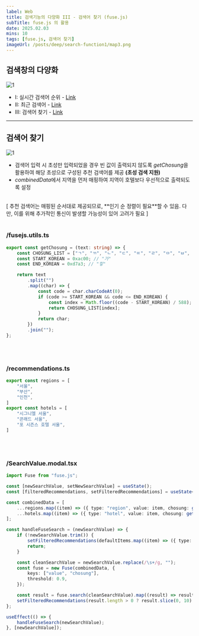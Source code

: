 ```yaml
---
label: Web
title: 검색기능의 다양화 III - 검색어 찾기 (fuse.js)
subTitle: fuse.js 의 활용
date: 2025.02.03
mins: 10
tags: [fuse.js, 검색어 찾기]
imageUrl: /posts/deep/search-function1/map3.png
---
```


## 검색창의 다양화


![1](/posts/deep/search-function1/layout3.png "레이아웃 예시")

- I: 실시간 검색어 순위 - [Link](https://weaall.github.io/deep/deep-search-function1) 
- II: 최근 검색어 - [Link](https://weaall.github.io/deep/deep-search-function2) 
- III: 검색어 찾기 - [Link](https://weaall.github.io/deep/deep-search-function3) 

---

## 검색어 찾기

![1](/posts/deep/search-function1/map3.png "검색어 찾기 구조")

- 검색어 입력 시 초성만 입력되었을 경우 빈 값이 출력되지 않도록 *getChosung*을 활용하여 해당 초성으로 구성된 추천 검색어를 제공 **(초성 검색 지원)**
- *combinedData*에서 지역을 먼저 매핑하여 지역이 호텔보다 우선적으로 출력되도록 설정
<br />
[ 추천 검색어는 매핑된 순서대로 제공되므로, **인기 순 정렬이 필요**할 수 있음. 다만, 이를 위해 추가적인 통신이 발생할 가능성이 있어 고려가 필요 ]
<br />
<br />

### /fusejs.utils.ts
```typescript
export const getChosung = (text: string) => {
    const CHOSUNG_LIST = ["ㄱ", "ㄲ", "ㄴ", "ㄷ", "ㄸ", "ㄹ", "ㅁ", "ㅂ", "ㅃ", "ㅅ", "ㅆ", "ㅇ", "ㅈ", "ㅉ", "ㅊ", "ㅋ", "ㅌ", "ㅍ", "ㅎ"];
    const START_KOREAN = 0xac00; // "가"
    const END_KOREAN = 0xd7a3; // "힣"

    return text
        .split("")
        .map((char) => {
            const code = char.charCodeAt(0);
            if (code >= START_KOREAN && code <= END_KOREAN) {
                const index = Math.floor((code - START_KOREAN) / 588);
                return CHOSUNG_LIST[index];
            }
            return char;
        })
        .join("");
};
```

<br />
<br />

### /recommendations.ts
```typescript
export const regions = [
    "서울",
    "부산",
    "인천",
]
export const hotels = [
    "시그니엘 서울",
    "콘래드 서울",
    "포 시즌스 호텔 서울",
]
```

<br />
<br />

### /SearchValue.modal.tsx
```typescript
import Fuse from "fuse.js";

const [newSearchValue, setNewSearchValue] = useState();
const [filteredRecommendations, setFilteredRecommendations] = useState<{ type: string; value: string }[]>([]);

const combinedData = [
    ...regions.map((item) => ({ type: "region", value: item, chosung: getChosung(item) })),
    ...hotels.map((item) => ({ type: "hotel", value: item, chosung: getChosung(item) })),
];

const handleFuseSearch = (newSearchValue) => {
    if (!newSearchValue.trim()) {
        setFilteredRecommendations(defaultItems.map((item) => ({ type: "region", value: item })));
        return;
    }

    const cleanSearchValue = newSearchValue.replace(/\s+/g, "");
    const fuse = new Fuse(combinedData, {
        keys: ["value", "chosung"],
        threshold: 0.9,
    });

    const result = fuse.search(cleanSearchValue).map((result) => result.item);
    setFilteredRecommendations(result.length > 0 ? result.slice(0, 10) : defaultItems.map((item) => ({ type: "region", value: item })));
};

useEffect(() => {
    handleFuseSearch(newSearchValue);
}, [newSearchValue]);
```
